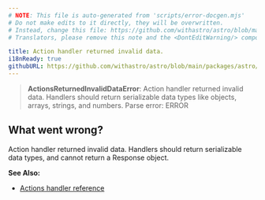 ```yaml
---
# NOTE: This file is auto-generated from 'scripts/error-docgen.mjs'
# Do not make edits to it directly, they will be overwritten.
# Instead, change this file: https://github.com/withastro/astro/blob/main/packages/astro/src/core/errors/errors-data.ts
# Translators, please remove this note and the <DontEditWarning/> component.

title: Action handler returned invalid data.
i18nReady: true
githubURL: https://github.com/withastro/astro/blob/main/packages/astro/src/core/errors/errors-data.ts
---
```


<DontEditWarning />


> **ActionsReturnedInvalidDataError**: Action handler returned invalid data. Handlers should return serializable data types like objects, arrays, strings, and numbers. Parse error: ERROR

## What went wrong?
Action handler returned invalid data. Handlers should return serializable data types, and cannot return a Response object.

**See Also:**
-  [Actions handler reference](/en/reference/modules/actions-api-reference/#handler-property)



